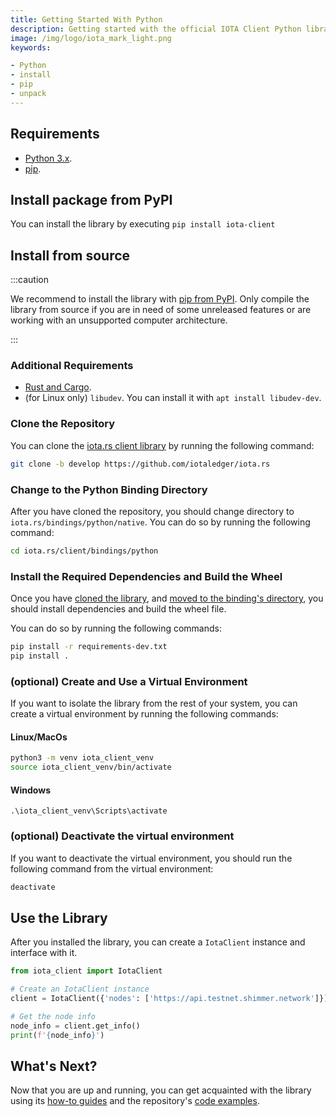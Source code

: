 ```yaml
---
title: Getting Started With Python
description: Getting started with the official IOTA Client Python library.
image: /img/logo/iota_mark_light.png
keywords:

- Python
- install
- pip
- unpack
---
```



<WarningPasswordStorage/>

## Requirements

* [Python 3.x](https://www.python.org).
* [pip](https://pypi.org/project/pip).

## Install package from PyPI

You can install the library by executing `pip install iota-client`

## Install from source

:::caution

We recommend to install the library with [pip from PyPI](#install-package-from-pypi). 
Only compile the library from source if you are in need of some unreleased features or are working with an unsupported computer architecture.

:::

### Additional Requirements

* [Rust and Cargo](https://doc.rust-lang.org/cargo/getting-started/installation.html).
* (for Linux only) `libudev`. You can install it with `apt install libudev-dev`.

### Clone the Repository

You can clone the [iota.rs client library](https://github.com/iotaledger/iota.rs) by running the following command:

```bash
git clone -b develop https://github.com/iotaledger/iota.rs
```

### Change to the Python Binding Directory

After you have cloned the repository, you should change directory to `iota.rs/bindings/python/native`. You can do so by
running the following command:

```bash
cd iota.rs/client/bindings/python
```

### Install the Required Dependencies and Build the Wheel

Once you have [cloned the library](#clone-the-repository),
and [moved to the binding's directory](#change-to-the-python-binding-directory), you should install dependencies and build the wheel file.

You can do so by running the following commands:

```bash
pip install -r requirements-dev.txt
pip install .
```

### (optional) Create and Use a Virtual Environment

If you want to isolate the library from the rest of your system, you can create a virtual environment by running the
following commands:

#### Linux/MacOs

```bash
python3 -m venv iota_client_venv
source iota_client_venv/bin/activate
```

#### Windows

```shell
.\iota_client_venv\Scripts\activate
```

### (optional) Deactivate the virtual environment

If you want to deactivate the virtual environment, you should run the following command from the virtual environment:

```bash
deactivate
```

## Use the Library

After you installed the library, you can create a `IotaClient` instance and interface with it.

```python
from iota_client import IotaClient

# Create an IotaClient instance
client = IotaClient({'nodes': ['https://api.testnet.shimmer.network']})

# Get the node info
node_info = client.get_info()
print(f'{node_info}')
```

## What's Next?

Now that you are up and running, you can get acquainted with the library using
its [how-to guides](../how_tos/00_run_how_tos.mdx) and the
repository's [code examples](https://github.com/iotaledger/iota.rs/tree/develop/bindings/nodejs/examples).
